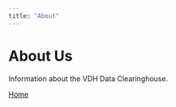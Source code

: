```yaml
---
title: "About"
---
```


# About Us

Information about the VDH Data Clearinghouse.

[Home](index.qmd)
